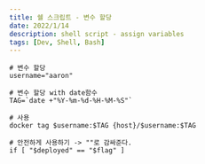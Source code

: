 ```yaml
---
title: 쉘 스크립트 - 변수 할당
date: 2022/1/14
description: shell script - assign variables
tags: [Dev, Shell, Bash]
---
```


```shell
# 변수 할당
username="aaron"

# 변수 할당 with date함수
TAG=`date +"%Y-%m-%d-%H-%M-%S"`

# 사용
docker tag $username:$TAG {host}/$username:$TAG

# 안전하게 사용하기 -> ""로 감싸준다.
if [ "$deployed" == "$flag" ]
```
